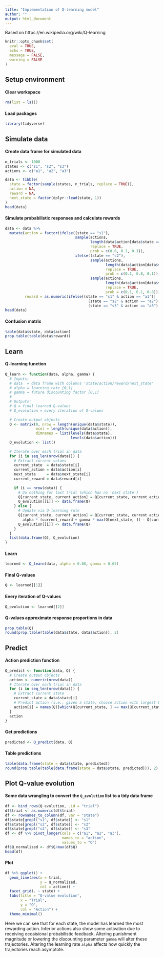 ```yaml
---
title: "Implementation of Q-learning model"
author: ""
output: html_document
---
```


Based on https://en.wikipedia.org/wiki/Q-learning

```r
knitr::opts_chunk$set( 
  eval = TRUE,
  echo = TRUE,
  message = FALSE, 
  warning = FALSE
)
```

## Setup environment 

#### Clear workspace
``` r
rm(list = ls())
```

#### Load packages
``` r
library(tidyverse)
```

## Simulate data 

#### Create data frame for simulated data
``` r
n_trials <- 1000
states <- c("s1", "s2", "s3")
actions <- c("a1", "a2", "a3")

data <- tibble(
  state = factor(sample(states, n_trials, replace = TRUE)),
  action = NA,
  reward = NA,
  next_state = factor(dplyr::lead(state, 1))
)
head(data)
```

#### Simulate probabilistic responses and calculate rewards
``` r
data <- data %>% 
  mutate(action = factor(ifelse((state == "s1"), 
                                sample(actions, 
                                       length(data$action[data$state == "s1"]), 
                                       replace = TRUE, 
                                       prob = c(0.8, 0.1, 0.1)), 
                                ifelse((state == "s2"), 
                                       sample(actions, 
                                              length(data$action[data$state == "s2"]), 
                                              replace = TRUE, 
                                              prob = c(0.1, 0.8, 0.1)),
                                       sample(actions, 
                                              length(data$action[data$state == "s3"]), 
                                              replace = TRUE, 
                                              prob = c(0.1, 0.1, 0.8))))),
         reward = as.numeric(ifelse((state == "s1" & action == "a1")|
                                      (state == "s2" & action == "a2")|
                                      (state == "s3" & action == "a3"), 1, -1)))
head(data)
```

#### Confusion matrix
``` r
table(data$state, data$action)
prop.table(table(data$reward))
```

## Learn 

#### Q-learning function
``` r
Q_learn <- function(data, alpha, gamma) {
  # Inputs:
  # data  = data frame with columns 'state/action/reward/next_state'
  # alpha = learning rate [0,1]
  # gamma = future discounting factor [0,1]
  #
  # Outputs:
  # Q = final learned Q-values
  # Q_evolution = every iteration of Q-values
  
  # Create output objects
  Q <- matrix(0, nrow = length(unique(data$state)), 
              ncol = length(unique(data$action)),
              dimnames = list(levels(data$state),
                              levels(data$action)))
  Q_evolution <- list()
  
  # Iterate over each trial in data
  for (i in seq_len(nrow(data))) {
    # Extract current values
    current_state  = data$state[i]
    current_action = data$action[i]
    next_state     = data$next_state[i]
    current_reward = data$reward[i]
    
    if (i == nrow(data)) {
      # Do nothing for last trial (which has no 'next state')
      Q[current_state, current_action] = Q[current_state, current_action]
      Q_evolution[[i]] <- data.frame(Q)
    } else {
      # Update via Q-learning rule
      Q[current_state, current_action] = Q[current_state, current_action] +
        alpha * (current_reward + gamma * max(Q[next_state, ]) - Q[current_state, current_action])
      Q_evolution[[i]] <- data.frame(Q)
    }
  }
  list(data.frame(Q), Q_evolution)
}
```

#### Learn
``` r
learned <- Q_learn(data, alpha = 0.08, gamma = 0.65)
```

#### Final Q-values
``` r
Q <- learned[[1]] 
```

#### Every iteration of Q-values
``` r
Q_evolution <- learned[[2]]  
```

#### Q-values approximate response proportions in data
``` r
prop.table(Q)
round(prop.table(table(data$state, data$action)), 2)
```

## Predict

#### Action prediction function
``` r
Q_predict <- function(data, Q) {
  # Create output objects
  action <- numeric(nrow(data))
  # Iterate over each trial in data
  for (i in seq_len(nrow(data))) {
    # Extract current state
    current_state = data$state[i]
    # Predict action (i.e., given a state, choose action with largest Q-value)
    action[i] = names(Q)[which(Q[current_state, ] == max(Q[current_state, ]))]
  }
  action
}
```

#### Get predictions
``` r
predicted <- Q_predict(data, Q)
```

#### Table predictions
``` r
table(data.frame(state = data$state, predicted))
round(prop.table(table(data.frame(state = data$state, predicted))), 2)
```

## Plot Q-value evolution

#### Some data wrangling to convert the `Q_evolution` list to a tidy data frame
``` r
df <- bind_rows(Q_evolution, .id = "trial")
df$trial <- as.numeric(df$trial)
df <- rownames_to_column(df, var = "state")
df$state[grepl("s1", df$state)] <- "s1"
df$state[grepl("s2", df$state)] <- "s2"
df$state[grepl("s3", df$state)] <- "s3"
df <- df %>% pivot_longer(cols = c("a1", "a2", "a3"), 
                          names_to = "action", 
                          values_to = "Q")
df$Q_normalized <- df$Q/max(df$Q)
head(df)
```

#### Plot
``` r
df %>% ggplot() +
  geom_line(aes(x = trial, 
                y = Q_normalized, 
                col = action)) +
  facet_grid(. ~ state) +
  labs(title = "Q-value evolution", 
       x = "Trial", 
       y = "Q", 
       col = "Action") +
  theme_minimal()
```

Here we can see that for each state, the model has learned the most rewarding action. 
Inferior actions also show some activation due to receiving occaisional probabilistic feedback.
Altering punishment magnitude or lowering the discounting parameter `gamma` will alter these trajectories. Altering the learning rate `alpha` affects how quickly the trajectories reach asymptote. 
